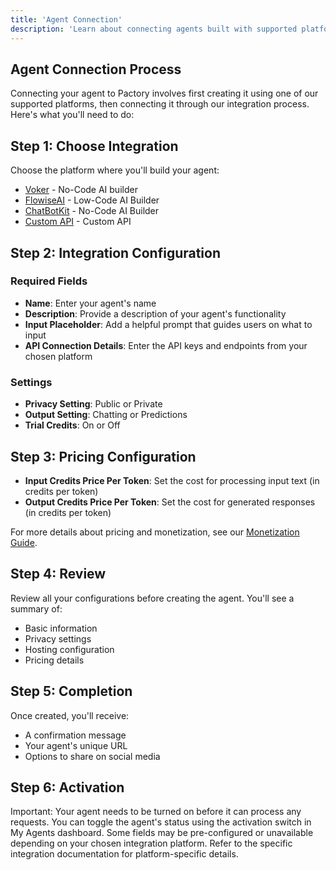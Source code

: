 ```yaml
---
title: 'Agent Connection'
description: 'Learn about connecting agents built with supported platforms to Pactory'
---
```


## Agent Connection Process

Connecting your agent to Pactory involves first creating it using one of our supported platforms, then connecting it through our integration process. Here's what you'll need to do:

## Step 1: Choose Integration

Choose the platform where you'll build your agent:
- [Voker](/integrations/voker) - No-Code AI builder
- [FlowiseAI](/integrations/flowise) - Low-Code AI Builder
- [ChatBotKit](/integrations/chatbotkit) - No-Code AI Builder
- [Custom API](/integrations/custom-api) - Custom API

## Step 2: Integration Configuration

### Required Fields

- **Name**: Enter your agent's name
- **Description**: Provide a description of your agent's functionality
- **Input Placeholder**: Add a helpful prompt that guides users on what to input
- **API Connection Details**: Enter the API keys and endpoints from your chosen platform

### Settings

- **Privacy Setting**: Public or Private
- **Output Setting**: Chatting or Predictions
- **Trial Credits**: On or Off

## Step 3: Pricing Configuration

- **Input Credits Price Per Token**: Set the cost for processing input text (in credits per token)
- **Output Credits Price Per Token**: Set the cost for generated responses (in credits per token)

For more details about pricing and monetization, see our [Monetization Guide](/features/monetization).


## Step 4: Review

Review all your configurations before creating the agent. You'll see a summary of:
- Basic information
- Privacy settings
- Hosting configuration
- Pricing details

## Step 5: Completion

Once created, you'll receive:
- A confirmation message
- Your agent's unique URL
- Options to share on social media

## Step 6: Activation

<Note>
Important: Your agent needs to be turned on before it can process any requests. You can toggle the agent's status using the activation switch in My Agents dashboard.
</Note>

<Note>
Some fields may be pre-configured or unavailable depending on your chosen integration platform. Refer to the specific integration documentation for platform-specific details.
</Note> 